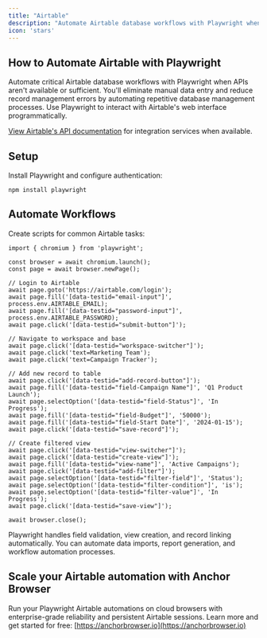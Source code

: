 ```yaml
---
title: "Airtable"
description: "Automate Airtable database workflows with Playwright when APIs aren't available."
icon: 'stars'
---
```


## How to Automate Airtable with Playwright

Automate critical Airtable database workflows with Playwright when APIs aren't available or sufficient. You'll eliminate manual data entry and reduce record management errors by automating repetitive database management processes. Use Playwright to interact with Airtable's web interface programmatically.

[View Airtable's API documentation](https://airtable.com/developers/web/api/introduction) for integration services when available.


## Setup

Install Playwright and configure authentication:

```
npm install playwright
```

## Automate Workflows

Create scripts for common Airtable tasks:

```
import { chromium } from 'playwright';

const browser = await chromium.launch();
const page = await browser.newPage();

// Login to Airtable
await page.goto('https://airtable.com/login');
await page.fill('[data-testid="email-input"]', process.env.AIRTABLE_EMAIL);
await page.fill('[data-testid="password-input"]', process.env.AIRTABLE_PASSWORD);
await page.click('[data-testid="submit-button"]');

// Navigate to workspace and base
await page.click('[data-testid="workspace-switcher"]');
await page.click('text=Marketing Team');
await page.click('text=Campaign Tracker');

// Add new record to table
await page.click('[data-testid="add-record-button"]');
await page.fill('[data-testid="field-Campaign Name"]', 'Q1 Product Launch');
await page.selectOption('[data-testid="field-Status"]', 'In Progress');
await page.fill('[data-testid="field-Budget"]', '50000');
await page.fill('[data-testid="field-Start Date"]', '2024-01-15');
await page.click('[data-testid="save-record"]');

// Create filtered view
await page.click('[data-testid="view-switcher"]');
await page.click('[data-testid="create-view"]');
await page.fill('[data-testid="view-name"]', 'Active Campaigns');
await page.click('[data-testid="add-filter"]');
await page.selectOption('[data-testid="filter-field"]', 'Status');
await page.selectOption('[data-testid="filter-condition"]', 'is');
await page.selectOption('[data-testid="filter-value"]', 'In Progress');
await page.click('[data-testid="save-view"]');

await browser.close();
```

Playwright handles field validation, view creation, and record linking automatically. You can automate data imports, report generation, and workflow automation processes.


## Scale your Airtable automation with Anchor Browser

Run your Playwright Airtable automations on cloud browsers with enterprise-grade reliability and persistent Airtable sessions. Learn more and get started for free: [https://anchorbrowser.io](https://anchorbrowser.io)
